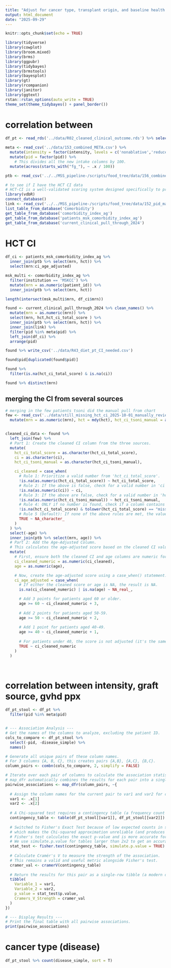 ```yaml
---
title: "Adjust for cancer type, transplant origin, and baseline health status"
output: html_document
date: "2025-09-29"
---
```


```r
knitr::opts_chunk$set(echo = TRUE)
```


```r
library(tidyverse)
library(cowplot)
library(broom.mixed)
library(brms)   
library(ggpubr)
library(tidybayes)
library(brmstools)
library(bayesplot)
library(gt)
library(rcompanion)
library(janitor)
library(ggtext)
rstan::rstan_options(auto_write = TRUE)
theme_set(theme_tidybayes() + panel_border())
```

# correlation between

```r
df_pt <- read_rds('../data/R02_cleaned_clinical_outcome.rds') %>% select(pid, source, intensity, gvhd_ppx, disease.simple) %>% janitor::clean_names()

meta <- read_csv('../data/153_combined_META.csv') %>% 
  mutate(intensity = factor(intensity, levels = c('nonablative','reduced','ablative'))) %>%
  mutate(pid = factor(pid)) %>%
    # This divides all the new intake columns by 100.
  mutate(across(starts_with("fg_"), ~ .x / 100))

ptb <- read_csv('../../MSS_pipeline-/scripts/food_tree/data/156_combined_PTB_original.csv')
```

```r
# to see if I have the HCT CI data 
# HCT-CI is a well-validated scoring system designed specifically to predict outcomes in HCT patients by quantifying pre-transplant comorbidities. It is the standard in the field.
library(vdbR) 
connect_database()
link <- read_csv('../../MSS_pipeline-/scripts/food_tree/data/152_pid_match.csv')
list_table_from_database('Comorbidity')
get_table_from_database('comorbidity_index_ag')
get_table_from_database('patients_msk_comorbidity_index_ag')
get_table_from_database('current_clinical_pull_through_2024')
```

# HCT CI

```r
df_ci <- patients_msk_comorbidity_index_ag %>% 
  inner_join(ptb %>% select(mrn, hct)) %>% 
  select(mrn:ci_age_adjusted)
```


```r
msk_multi <- comorbidity_index_ag %>% 
  filter(institution == 'MSKCC') %>% 
  mutate(mrn = as.numeric(patient_id)) %>% 
  inner_join(ptb %>% select(mrn, hct))

length(intersect(msk_multi$mrn, df_ci$mrn))
```


```r
found <- current_clinical_pull_through_2024 %>% clean_names() %>% 
  mutate(mrn = as.numeric(mrn)) %>% 
  select(mrn, hct,hct_ci_total_score ) %>% 
  inner_join(ptb %>% select(mrn, hct)) %>% 
  inner_join(link) %>% 
  filter(pid %in% meta$pid) %>% 
  left_join(df_ci) %>% 
  arrange(pid)

found %>% write_csv('../data/R43_diet_pt_CI_needed.csv')

found$pid[duplicated(found$pid)]

found %>% 
  filter(is.na(hct_ci_total_score) & is.na(ci))

found %>% distinct(mrn)

```

## merging the CI from several sources 

```r
# merging in the few patients tsoni did the manual pull from chart
few <- read_csv('../data/still_missing_hct_ci_2025-10-01_manually_reviewed.csv') %>% 
  mutate(mrn = as.numeric(mrn), hct = mdy(hct), hct_ci_tsoni_manual = as.character(hct_ci_tsoni_manual))


cleaned_ci_data <- found %>%
  left_join(few) %>% 
  # Part 1: Create the cleaned CI column from the three sources.
  mutate(
    hct_ci_total_score = as.character(hct_ci_total_score),
    ci = as.character(ci),
    hct_ci_tsoni_manual = as.character(hct_ci_tsoni_manual),

    ci_cleaned = case_when(
      # Rule 1: Prioritize a valid number from 'hct_ci_total_score'.
      !is.na(as.numeric(hct_ci_total_score)) ~ hct_ci_total_score,
      # Rule 2: If the above is false, check for a valid number in 'ci'.
      !is.na(as.numeric(ci)) ~ ci,
      # Rule 3: If the above are false, check for a valid number in 'hct_ci_tsoni_manual'.
      !is.na(as.numeric(hct_ci_tsoni_manual)) ~ hct_ci_tsoni_manual,
      # Rule 4: ONLY if no number is found, check if a column contains "missing data".
      !is.na(hct_ci_total_score) & tolower(hct_ci_total_score) == "missing data" ~ "missing",
      # Rule 5 (Default): If none of the above rules are met, the value is NA.
      TRUE ~ NA_character_
    )
  ) %>%
  select(-age) %>% 
  inner_join(ptb %>% select(mrn, age)) %>% 
  # Part 2: Add the Age-Adjusted Column.
  # This calculates the age-adjusted score based on the cleaned CI value.
  mutate(
    # First, ensure both the cleaned CI and age columns are numeric for calculations.
    ci_cleaned_numeric = as.numeric(ci_cleaned),
    age = as.numeric(age),

    # Now, create the age-adjusted score using a case_when() statement.
    ci_age_adjusted = case_when(
      # If either the cleaned score or age is NA, the result is NA.
      is.na(ci_cleaned_numeric) | is.na(age) ~ NA_real_,

      # Add 3 points for patients aged 60 or older.
      age >= 60 ~ ci_cleaned_numeric + 3,
      
      # Add 2 points for patients aged 50-59.
      age >= 50 ~ ci_cleaned_numeric + 2,
      
      # Add 1 point for patients aged 40-49.
      age >= 40 ~ ci_cleaned_numeric + 1,
      
      # For patients under 40, the score is not adjusted (it's the same as the cleaned score).
      TRUE ~ ci_cleaned_numeric
    )
  )

  
```




# correlation between intensity, graft source,  gvhd ppx

```r
df_pt_stool <- df_pt %>% 
  filter(pid %in% meta$pid)


# --- Association Analysis ---
# Get the names of the columns to analyze, excluding the patient ID.
cols_to_compare <- df_pt_stool %>%
  select(-pid, -disease_simple) %>%
  names()

# Generate all unique pairs of these column names.
# For 3 columns {A, B, C}, this creates pairs {A,B}, {A,C}, {B,C}.
column_pairs <- combn(cols_to_compare, 2, simplify = FALSE)

# Iterate over each pair of columns to calculate the association statistics.
# map_dfr automatically combines the results for each pair into a single data frame.
pairwise_associations <- map_dfr(column_pairs, ~{
  
  # Assign the column names for the current pair to var1 and var2 for clarity.
  var1 <- .x[1]
  var2 <- .x[2]
  
  # A Chi-squared test requires a contingency table (a frequency count of each combination).
  contingency_table <- table(df_pt_stool[[var1]], df_pt_stool[[var2]])
  
  # Switched to Fisher's Exact Test because of low expected counts in some cells,
  # which makes the Chi-squared approximation unreliable (and produces a warning).
  # Fisher's test calculates the exact p-value and is more accurate for small samples.
  # We use simulate.p.value for tables larger than 2x2 to get an accurate estimate.
  stat_test <- fisher.test(contingency_table, simulate.p.value = TRUE)
  
  # Calculate Cramér's V to measure the strength of the association.
  # This remains a valid and useful metric alongside Fisher's test.
  cramer_val <- cramerV(contingency_table)
  
  # Return the results for this pair as a single-row tibble (a modern data frame).
  tibble(
    Variable_1 = var1,
    Variable_2 = var2,
    p_value = stat_test$p.value,
    Cramers_V_Strength = cramer_val
  )
})

# --- Display Results ---
# Print the final table with all pairwise associations.
print(pairwise_associations)
```

# cancer type (disease)

```r
df_pt_stool %>% count(disease_simple, sort = T)
```


